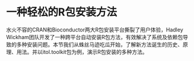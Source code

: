 # 一种轻松的R包安装方法

水火不容的CRAN和Bioconductor两大R包安装平台撕裂了用户体验，Hadley Wickham团队开发了一种跨平台自动安装R包方法，有效解决了系统及依赖包导致的多种安装问题。本节我们从蛛丝马迹吃瓜开始，了解新方法诞生的历史、原理、用法。并以itol.toolkit包为例，演示R包安装的多种方法。
